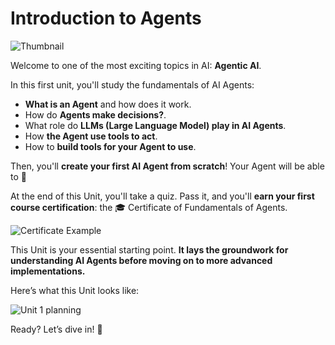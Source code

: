# Introduction to Agents

<img src="https://huggingface.co/datasets/agents-course/course-images/resolve/main/en/unit1/thumbnail.jpg" alt="Thumbnail"/>

Welcome to one of the most exciting topics in AI: **Agentic AI**.

In this first unit, you'll study the fundamentals of AI Agents:

- **What is an Agent** and how does it work.
- How do **Agents make decisions?**.
- What role do **LLMs (Large Language Model) play in AI Agents**.
- How **the Agent use tools to act**.
- How to **build tools for your Agent to use**.

Then, you'll **create your first AI Agent from scratch**! Your Agent will be able to <!-- ADD WHAT THE AGENT WILL BE ABLE TO DO ALFRED --> 🤖

<!-- Todo: Add image agent -->

At the end of this Unit, you'll take a quiz. Pass it, and you'll **earn your first course certification**: the 🎓 Certificate of Fundamentals of Agents.

<img src="https://huggingface.co/datasets/agents-course/course-images/resolve/main/en/unit1/certificate-example.jpg" alt="Certificate Example"/>

This Unit is your essential starting point. **It lays the groundwork for understanding AI Agents before moving on to more advanced implementations.**

Here’s what this Unit looks like:

<img src="https://huggingface.co/datasets/agents-course/course-images/resolve/main/en/unit1/unit1-whiteboard-start.jpg" alt="Unit 1 planning"/>

Ready? Let’s dive in! 🚀